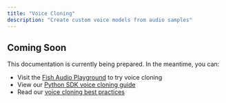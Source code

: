```yaml
---
title: "Voice Cloning"
description: "Create custom voice models from audio samples"
---
```


## Coming Soon

This documentation is currently being prepared. In the meantime, you can:

- Visit the [Fish Audio Playground](https://fish.audio) to try voice cloning
- View our [Python SDK voice cloning guide](/sdk-reference/python/voice-cloning)
- Read our [voice cloning best practices](/resources/best-practices/voice-cloning)